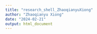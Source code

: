 ```yaml
---
title: "research_shell_ZhaoqianyuXiong"
author: "Zhaoqianyu Xiong"
date: "2024-02-21"
output: html_document
---
```

